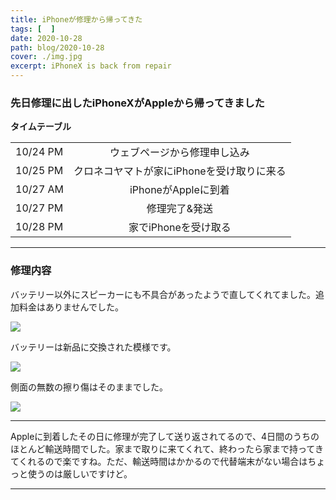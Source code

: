 ```yaml
---
title: iPhoneが修理から帰ってきた
tags: [  ]
date: 2020-10-28
path: blog/2020-10-28
cover: ./img.jpg
excerpt: iPhoneX is back from repair
---
```


### 先日修理に出したiPhoneXがAppleから帰ってきました

**タイムテーブル**

|      |       |
|-----------|:------------:|
| 10/24 PM| ウェブページから修理申し込み|
| 10/25 PM| クロネコヤマトが家にiPhoneを受け取りに来る|
| 10/27 AM| iPhoneがAppleに到着|
| 10/27 PM| 修理完了&発送|
| 10/28 PM| 家でiPhoneを受け取る|

---

### 修理内容

バッテリー以外にスピーカーにも不具合があったようで直してくれてました。追加料金はありませんでした。

![](./img2.png)

バッテリーは新品に交換された模様です。

![](./img1.jpg)

側面の無数の擦り傷はそのままでした。

![](./img3.jpg)

---

Appleに到着したその日に修理が完了して送り返されてるので、4日間のうちのほとんど輸送時間でした。家まで取りに来てくれて、終わったら家まで持ってきてくれるので楽ですね。ただ、輸送時間はかかるので代替端末がない場合はちょっと使うのは厳しいですけど。

---